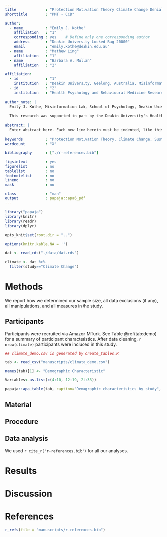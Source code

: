 ```yaml
---
title             : "Protection Motivation Theory Climate Change Denial"
shorttitle        : "PMT - CCD"

author: 
  - name          : "Emily J. Kothe"
    affiliation   : "1"
    corresponding : yes    # Define only one corresponding author
    address       : "Deakin University Locked Bag 20000"
    email         : "emily.kothe@deakin.edu.au"
  - name          : "Mathew Ling"
    affiliation   : "1"
  - name          : "Barbara A. Mullan"
    affiliation   : "2"  

affiliation:
  - id            : "1"
    institution   : "Deakin University, Geelong, Australia, Misinformation Lab, School of Psychology"
  - id            : "2"
    institution   : "Health Psychology and Behavioural Medicine Research Group, School of Psychology and Speech Pathology, Curtin University, Perth, Australia"
    
author_note: |
  Emily J. Kothe, Misinformation Lab, School of Psychology, Deakin University, Australia; Mathew Ling, Misinformation Lab, School of Psychology, Deakin University, Australia; Barbara A. Mullan, Health Psychology and Behavioural Medicine Research Group, School of Psychology and Speech Pathology, Curtin University, Perth, Australia.
  
  This research was supported in part by the Deakin University's Health ResAarch Capacity Building Grant ScHeme (HAtCH).  
  
abstract: |
  Enter abstract here. Each new line herein must be indented, like this line.
  
keywords          : "Protection Motivation Theory, Climate Change, Sustainability"
wordcount         : "X"

bibliography      : ["./r-references.bib"]

figsintext        : yes
figurelist        : no
tablelist         : no
footnotelist      : no
lineno            : no
mask              : no

class             : "man"
output            : papaja::apa6_pdf
---
```


```r
library("papaja")
library(knitr)
library(readr)
library(dplyr)
```

```r

opts_knit$set(root.dir = "..")

options(knitr.kable.NA = '')
```

```r
dat <- read_rds("./data/dat.rds")

climate <- dat %>% 
  filter(study=="Climate Change")
```


# Methods
We report how we determined our sample size, all data exclusions (if any), all manipulations, and all measures in the study. <!-- 21-word solution (Simmons, Nelson & Simonsohn, 2012; retrieved from http://ssrn.com/abstract=2160588) -->

## Participants

Participants were recruited via Amazon MTurk. See Table \@ref(tab:demo) for a summary of participant characteristics. After data cleaning, `r nrow(climate)` participants were included in this study.

```r
## climate_demo.csv is generated by create_tables.R

tab <- read_csv("manuscripts/climate_demo.csv")

names(tab)[1] <- "Demographic Characteristic"

Variables<-as.list(c(4:10, 12:19, 21:33))

papaja::apa_table(tab, caption="Demographic characteristics by study", stub_indents= Variables, longtable = TRUE)
```

## Material

## Procedure

## Data analysis
We used `r cite_r("r-references.bib")` for all our analyses.


# Results

# Discussion


\newpage

# References
```r
r_refs(file = "manuscripts/r-references.bib")
```

\begingroup
\setlength{\parindent}{-0.5in}
\setlength{\leftskip}{0.5in}

<div id = "refs"></div>
\endgroup
